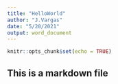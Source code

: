 ```yaml
---
title: "HelloWorld"
author: "J.Vargas"
date: "5/20/2021"
output: word_document
---
```


```r
knitr::opts_chunk$set(echo = TRUE)
```

## This is a markdown file